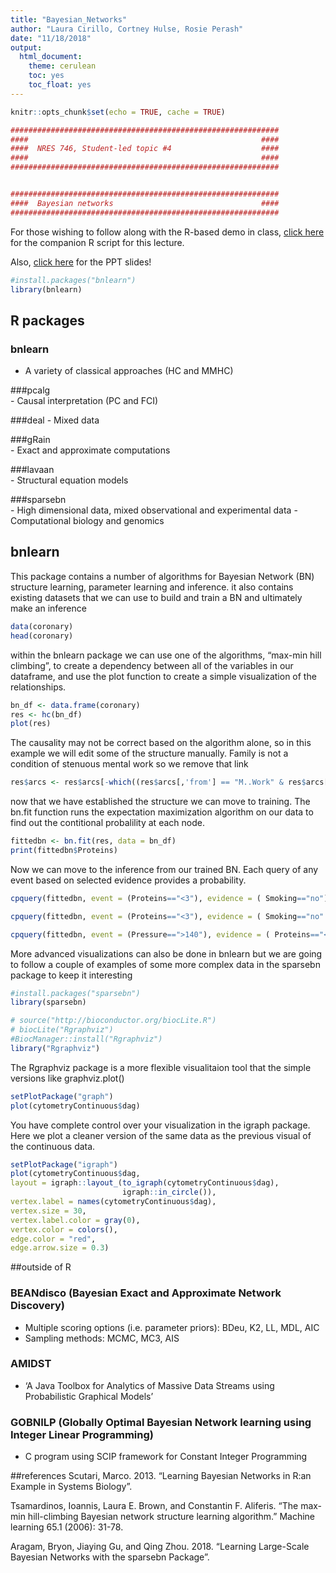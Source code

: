 ```yaml
---
title: "Bayesian_Networks"
author: "Laura Cirillo, Cortney Hulse, Rosie Perash"
date: "11/18/2018"
output: 
  html_document: 
    theme: cerulean
    toc: yes
    toc_float: yes
---
```


```r
knitr::opts_chunk$set(echo = TRUE, cache = TRUE)
```

```r

############################################################
####                                                    ####  
####  NRES 746, Student-led topic #4                    ####
####                                                    ####
############################################################


############################################################
####  Bayesian networks                                 ####
############################################################


```


For those wishing to follow along with the R-based demo in class, [click here](BayesianNetworks.R) for the companion R script for this lecture.

Also, [click here](BayesianNetworks.pptx) for the PPT slides!


```r

#install.packages("bnlearn")
library(bnlearn)

```

## R packages 

### bnlearn    
- A variety of classical approaches (HC and MMHC)

###pcalg   
- Causal interpretation (PC and FCI)

###deal
- Mixed data

###gRain      
- Exact and approximate computations

###lavaan      
- Structural equation models

###sparsebn   
- High dimensional data, mixed observational and experimental data
- Computational biology and genomics    

## bnlearn
This package contains a number of algorithms for Bayesian Network (BN) structure learning, parameter learning and inference. it also contains existing datasets that we can use to build and train a BN and ultimately make an inference

```r

data(coronary)
head(coronary)

```

within the bnlearn package we can use one of the algorithms, "max-min hill climbing", to create a dependency between all of the variables in our dataframe, and use the plot function to create a simple visualization of the relationships.    

```r

bn_df <- data.frame(coronary)
res <- hc(bn_df)
plot(res)

```

The causality may not be correct based on the algorithm alone, so in this example we will edit some of the structure manually. Family is not a condition of stenuous mental work so we remove that link

```r

res$arcs <- res$arcs[-which((res$arcs[,'from'] == "M..Work" & res$arcs[,'to'] == "Family")),]

```

now that we have established the structure we can move to training. The bn.fit function runs the expectation maximization algorithm on our data to find out the contitional probalility at each node.

```r

fittedbn <- bn.fit(res, data = bn_df)
print(fittedbn$Proteins)

```

Now we can move to the inference from our trained BN. Each query of any event based on selected evidence provides a probability.

```r

cpquery(fittedbn, event = (Proteins=="<3"), evidence = ( Smoking=="no") )

```

```r
cpquery(fittedbn, event = (Proteins=="<3"), evidence = ( Smoking=="no" & Pressure==">140" ) )
```

```r

cpquery(fittedbn, event = (Pressure==">140"), evidence = ( Proteins=="<3" ) )

```

More advanced visualizations can also be done in bnlearn but we are going to follow a couple of examples of some more complex data in the sparsebn package to keep it interesting

```r

#install.packages("sparsebn")
library(sparsebn)

```

```r

# source("http://bioconductor.org/biocLite.R")
# biocLite("Rgraphviz")  
#BiocManager::install("Rgraphviz")
library("Rgraphviz")

```

The Rgraphviz package is a more flexible visualitaion tool that the simple versions like graphviz.plot()


```r

setPlotPackage("graph")   
plot(cytometryContinuous$dag)

```

You have complete control over your visualization in the igraph package. Here we plot a cleaner version of the same data as the previous visual of the continuous data.   


```r

setPlotPackage("igraph")
plot(cytometryContinuous$dag,
layout = igraph::layout_(to_igraph(cytometryContinuous$dag),
                         igraph::in_circle()),
vertex.label = names(cytometryContinuous$dag),
vertex.size = 30,
vertex.label.color = gray(0),
vertex.color = colors(),
edge.color = "red",
edge.arrow.size = 0.3)

```

##outside of R

### BEANdisco (Bayesian Exact and Approximate Network Discovery)    
- Multiple scoring options (i.e. parameter priors): BDeu, K2, LL, MDL, AIC
- Sampling methods: MCMC, MC3, AIS

### AMIDST     
- 'A Java Toolbox for Analytics of Massive Data Streams using Probabilistic Graphical Models'

### GOBNILP (Globally Optimal Bayesian Network learning using Integer Linear Programming)     
- C program using SCIP framework for Constant Integer Programming

##references
Scutari, Marco. 2013. "Learning Bayesian Networks in R:an Example in Systems Biology".      

Tsamardinos, Ioannis, Laura E. Brown, and Constantin F. Aliferis. "The max-min hill-climbing Bayesian network structure learning algorithm." Machine learning 65.1 (2006): 31-78.      

Aragam, Bryon, Jiaying Gu, and Qing Zhou. 2018. "Learning Large-Scale Bayesian Networks with the sparsebn Package".     




